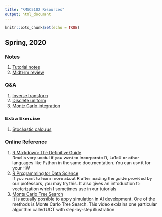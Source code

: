```yaml
---
title: "RMSC5102 Resources"
output: html_document
---
```


```r
knitr::opts_chunk$set(echo = TRUE)
```

## Spring, 2020

### Notes
1. [Tutorial notes](notes.pdf)  
2. [Midterm review](2020S/review_midterm.pdf)  

### Q&A
1. [Inverse transform](2020S/QA-Inverse-Transform.html)  
2. [Discrete uniform](2020S/QA-Discrete-Uniform.html)  
3. [Monte Carlo integration](2020S/QA-Monte-Carlo-Integration.html)

### Extra Exercise
1. [Stochastic calculus](2020S/EX-Stochastic-Calculus.html)

### Online Reference
1. [R Markdown: The Definitive Guide](https://bookdown.org/yihui/rmarkdown/)  
Rmd is very useful if you want to incorporate R, LaTeX or other languages like Python in the same documentation. You can use it for your HW  
2. [R Programming for Data Science](https://bookdown.org/rdpeng/rprogdatascience/)  
If you want to learn more about R after reading the guide provided by our professors, you may try this. It also gives an introduction to vectorization which I sometimes use in our tutorials  
3. [Monte Carlo Tree Search](https://www.youtube.com/watch?v=UXW2yZndl7U)  
It is actually possible to apply simulation in AI development. One of the methods is Monte Carlo Tree Search. This video explains one particular algorithm called UCT with step-by-step illustration